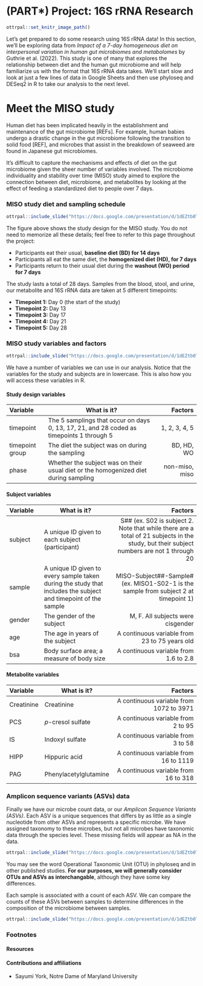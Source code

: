 
# (PART\*) Project: 16S rRNA Research {-}

<!-- Set up code of OTTR Book-->

```r
ottrpal::set_knitr_image_path()
```

Let's get prepared to do some research using 16S rRNA data! In this section, we'll be exploring data from *Impact of a 7-day homogeneous diet on interpersonal variation in human gut microbiomes and metabolomes* by Guthrie et al. (2022). This study is one of many that explores the relationship between diet and the human gut microbiome and will help familiarize us with the format that 16S rRNA data takes. We'll start slow and look at just a few lines of data in Google Sheets and then use phyloseq and DESeq2 in R to take our analysis to the next level.

# Meet the MISO study

Human diet has been implicated heavily in the establishment and maintenance of the gut microbiome [REFs]. For example, human babies undergo a drastic change in the gut microbiome following the transition to solid food [REF], and microbes that assist in the breakdown of seaweed are found in Japanese gut microbiomes. 

<!-- REFs: Xu et al. (2015) -->

It's difficult to capture the mechanisms and effects of diet on the gut microbiome given the sheer number of variables involved. The microbiome individuality and stability over time (MISO) study aimed to explore the connection between diet, microbiome, and metabolites by looking at the effect of feeding a standardized diet to people over 7 days. 

### MISO study diet and sampling schedule

```r

ottrpal::include_slide("https://docs.google.com/presentation/d/1dEZtb0TgLbzhbr3HxQElwg8hENur2HMIzseg19OGd0g/edit#slide=id.g33d6fd7d4b6_0_27")

```

The figure above shows the study design for the MISO study. You do not need to memorize all these details; feel free to refer to this page throughout the project:

- Participants eat their usual, **baseline diet (BD) for 14 days**
- Participants all eat the same diet, the **homogenized diet (HD), for 7 days**
- Participants return to their usual diet during the **washout (WO) period for 7 days**

The study lasts a total of 28 days. Samples from the blood, stool, and urine, our metabolite and 16S rRNA data are taken at 5 different timepoints:

- **Timepoint 1:** Day 0 (the start of the study)
- **Timepoint 2:** Day 13
- **Timepoint 3:** Day 17
- **Timepoint 4:** Day 21
- **Timepoint 5:** Day 28


### MISO study variables and factors

```r

ottrpal::include_slide("https://docs.google.com/presentation/d/1dEZtb0TgLbzhbr3HxQElwg8hENur2HMIzseg19OGd0g/edit#slide=id.g33d6fd7d4b6_0_61")

```

We have a number of variables we can use in our analysis. Notice that the variables for the study and subjects are in lowercase. This is also how you will access these variables in R.

#### Study design variables

<!-- How to align table using this format? -->

|Variable|What is it?|Factors|
|:----|--------------|----:|
|timepoint|The 5 samplings that occur on days 0, 13, 17, 21, and 28 coded as timepoints 1 through 5|1, 2, 3, 4, 5| 
|timepoint group|The diet the subject was on during the sampling|BD, HD, WO|
|phase|Whether the subject was on their usual diet or the homogenized diet during sampling|non-miso, miso| 

#### Subject variables

|Variable|What is it?|Factors|
|:-|----|----:|
|subject|A unique ID given to each subject (participant)|S## (ex. S02 is subject 2. Note that while there are a total of 21 subjects in the study, but their subject numbers are not 1 through 20| 
|sample|A unique ID given to every sample taken during the study that includes the subject and timepoint of the sample|MISO-Subject##-Sample# (ex. MISO1-S02-1 is the sample from subject 2 at timepoint 1)|
|gender|The gender of the subject|M, F. All subjects were cisgender| 
|age|The age in years of the subject|A continuous variable from 23 to 75 years old| 
|bsa|Body surface area; a measure of body size|A continuous variable from 1.6 to 2.8| 

#### Metabolite variables

|Variable|What is it?|Factors|
|:----|--------------|----:|
|Creatinine|Creatinine|A continuous variable from 1072 to 3971| 
|PCS|*p*-cresol sulfate|A continuous variable from 2 to 95|
|IS|Indoxyl sulfate|A continuous variable from 3 to 58| 
|HIPP|Hippuric acid|A continuous variable from 16 to 1119| 
|PAG|Phenylacetylglutamine|A continuous variable from 16 to 318| 

### Amplicon sequence variants (ASVs) data

Finally we have our microbe count data, or our *Amplicon Sequence Variants (ASVs)*. Each ASV is a unique sequences that differs by as little as a single nucleotide from other ASVs and represents a specific microbe. We have assigned taxonomy to these microbes, but not all microbes have taxonomic data through the species level. These missing fields will appear as NA in the data.

```r

ottrpal::include_slide("https://docs.google.com/presentation/d/1dEZtb0TgLbzhbr3HxQElwg8hENur2HMIzseg19OGd0g/edit#slide=id.g33d6fd7d4b6_0_136")

```

You may see the word Operational Taxonomic Unit (OTU) in phyloseq and in other published studies. **For our purposes, we will generally consider OTUs and ASVs as interchangable**, although they have some key differences. 

Each sample is associated with a count of each ASV. We can compare the counts of these ASVs between samples to determine differences in the composition of the microbiome between samples.

```r

ottrpal::include_slide("https://docs.google.com/presentation/d/1dEZtb0TgLbzhbr3HxQElwg8hENur2HMIzseg19OGd0g/edit#slide=id.g33d6fd7d4b6_0_113")

```


### Footnotes

#### Resources

#### Contributions and affiliations

- Sayumi York, Notre Dame of Maryland University


